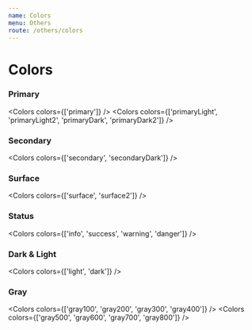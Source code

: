 ```yaml
---
name: Colors
menu: Others
route: /others/colors
---
```



# Colors

### Primary

<Colors colors={['primary']} />
<Colors colors={['primaryLight', 'primaryLight2', 'primaryDark', 'primaryDark2']} />

### Secondary

<Colors colors={['secondary', 'secondaryDark']} />

### Surface

<Colors colors={['surface', 'surface2']} />

### Status

<Colors colors={['info', 'success', 'warning', 'danger']} />

### Dark & Light

<Colors colors={['light', 'dark']} />

### Gray

<Colors colors={['gray100', 'gray200', 'gray300', 'gray400']} />
<Colors colors={['gray500', 'gray600', 'gray700', 'gray800']} />
